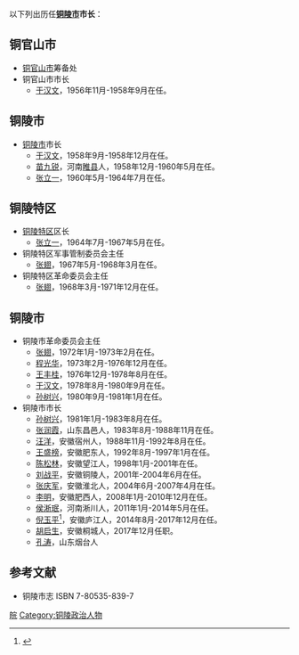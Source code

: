 {{Political Post
|post            = [[铜陵市人民政府|人民政府]][[市長|市長]]
|body            = [[铜陵市|铜陵市]]
|insignia        = National Emblem of the People's Republic of China (2).svg
|insigniasize    = 100px
|incumbent       = [[孔涛_(1974年)|孔涛]]
|incumbentsince  = 2017年12月23日
|inaugural       = [[于汉文|于汉文]]（铜官山市市长）<br/>[[于汉文|于汉文]]（铜陵市人民政府市长）
|termlength      = 5年
|formation       = 1956年（铜官山市）<br/>1958年（铜陵市人民政府）
|website         = 
}}

以下列出历任'''[[铜陵市|铜陵市]]市长'''：

==铜官山市==
*[[铜官山市|铜官山市]]筹备处
*铜官山市市长
**[[于汉文|于汉文]]，1956年11月-1958年9月在任。
==铜陵市==
*[[铜陵市|铜陵市]]市长
**[[于汉文|于汉文]]，1958年9月-1958年12月在任。
**[[苗九锐|苗九锐]]，河南[[睢县|睢县]]人，1958年12月-1960年5月在任。
**[[张立一|张立一]]，1960年5月-1964年7月在任。

==铜陵特区==
*[[铜陵特区|铜陵特区]]区长
**[[张立一|张立一]]，1964年7月-1967年5月在任。
*铜陵特区军事管制委员会主任
**[[张翅|张翅]]，1967年5月-1968年3月在任。
*铜陵特区革命委员会主任
**[[张翅|张翅]]，1968年3月-1971年12月在任。
==铜陵市==
*铜陵市革命委员会主任
**[[张翅|张翅]]，1972年1月-1973年2月在任。
**[[程光华_(1918年)|程光华]]，1973年2月-1976年12月在任。
**[[王丰桂|王丰桂]]，1976年12月-1978年8月在任。
**[[于汉文|于汉文]]，1978年8月-1980年9月在任。
**[[孙树兴|孙树兴]]，1980年9月-1981年1月在任。
*铜陵市市长
**[[孙树兴|孙树兴]]，1981年1月-1983年8月在任。
**[[张润霞|张润霞]]，山东昌邑人，1983年8月-1988年11月在任。
**[[汪洋_(1955年)|汪洋]]，安徽宿州人，1988年11月-1992年8月在任。
**[[王盛榜|王盛榜]]，安徽肥东人，1992年8月-1997年1月在任。
**[[陈松林|陈松林]]，安徽望江人，1998年1月-2001年在任。
**[[刘战平|刘战平]]，安徽铜陵人，2001年-2004年6月在任。
**[[张庆军|张庆军]]，安徽淮北人，2004年6月-2007年4月在任。
**[[李明_(1958年)|李明]]，安徽肥西人，2008年1月-2010年12月在任。
**[[侯淅珉|侯淅珉]]，河南淅川人，2011年1月-2014年5月在任。
**[[倪玉平|倪玉平]]<ref>{{Cite web |url=http://renshi.people.com.cn/n/2014/0912/c139617-25649837.html |title=倪玉平任铜陵市人民政府市长 |accessdate=2014-10-12 |archive-date=2014-10-22 |archive-url=https://web.archive.org/web/20141022044355/http://renshi.people.com.cn/n/2014/0912/c139617-25649837.html |dead-url=no }}</ref>，安徽庐江人，2014年8月-2017年12月在任。
**[[胡启生|胡启生]]，安徽桐城人，2017年12月任职。
**[[孔涛_(1974年)|孔涛]]，山东烟台人

==参考文献==
*铜陵市志 ISBN 7-80535-839-7
[[Category:中国市长列表|皖]]
[[Category:铜陵政治人物|Category:铜陵政治人物]]